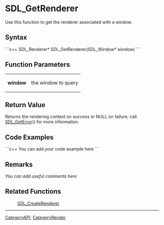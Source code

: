
= SDL_GetRenderer =
Use this function to get the renderer associated with a window.


== Syntax ==
```c++
SDL_Renderer* SDL_GetRenderer(SDL_Window* window)
```

== Function Parameters ==
{|
|'''window'''
|the window to query
|}

== Return Value ==
Returns the rendering context on success or NULL on failure; call [[SDL_GetError]]() for more information.

== Code Examples ==
```c++
You can add your code example here
```

== Remarks ==
''You can add useful comments here''

== Related Functions ==
:[[SDL_CreateRenderer]]

----
[[CategoryAPI]], [[CategoryRender]]
